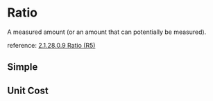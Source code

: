 

<Meta of={Stories}/>

# Ratio

A measured amount (or an amount that can potentially be measured).

reference: [2.1.28.0.9 Ratio (R5)](https://www.hl7.org/fhir/datatypes.html#ratio)

## Simple
<Canvas of={Stories.SimpleRatio}/>

## Unit Cost
<Canvas of={Stories.UnitCost}/>
